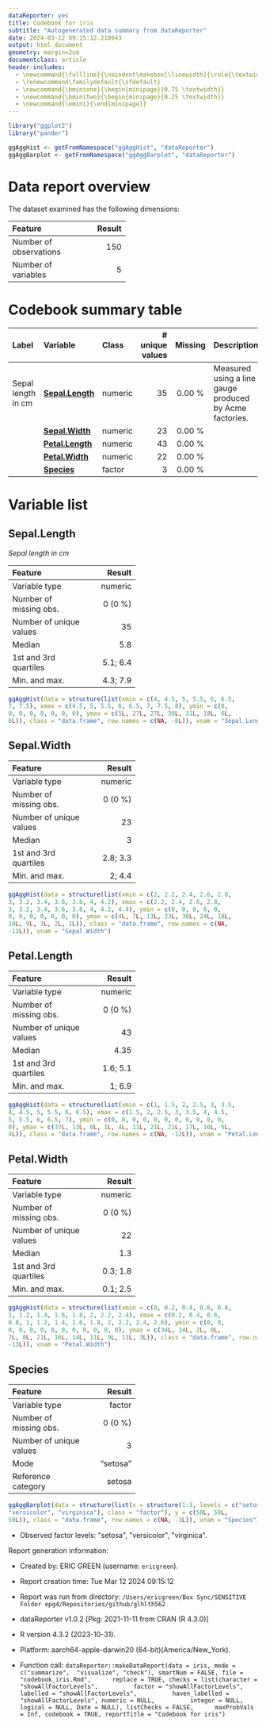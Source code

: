 ```yaml
---
dataReporter: yes
title: Codebook for iris
subtitle: "Autogenerated data summary from dataReporter"
date: 2024-03-12 09:15:12.210943
output: html_document
geometry: margin=2cm
documentclass: article
header-includes:
  - \newcommand{\fullline}{\noindent\makebox[\linewidth]{\rule{\textwidth}{0.4pt}}}
  - \renewcommand\familydefault{\sfdefault}
  - \newcommand{\bminione}{\begin{minipage}{0.75 \textwidth}}
  - \newcommand{\bminitwo}{\begin{minipage}{0.25 \textwidth}}
  - \newcommand{\emini}{\end{minipage}}
---
```

```r
library("ggplot2")
library("pander")
```

```r
ggAggHist <- getFromNamespace("ggAggHist", "dataReporter")
ggAggBarplot <- getFromNamespace("ggAggBarplot", "dataReporter")
```

# Data report overview
The dataset examined has the following dimensions:


---------------------------------
Feature                    Result
------------------------ --------
Number of observations        150

Number of variables             5
---------------------------------




# Codebook summary table

------------------------------------------------------------------------------------------------
Label          Variable             Class       # unique  Missing  Description                  
                                                  values                                        
-------------- -------------------- --------- ---------- --------- -----------------------------
Sepal length   **[Sepal.Length]**   numeric           35  0.00 %   Measured using a line gauge  
in cm                                                              produced by Acme factories.  

               **[Sepal.Width]**    numeric           23  0.00 %                                

               **[Petal.Length]**   numeric           43  0.00 %                                

               **[Petal.Width]**    numeric           22  0.00 %                                

               **[Species]**        factor             3  0.00 %                                
------------------------------------------------------------------------------------------------




# Variable list
## Sepal.Length

*Sepal length in cm*

\bminione

------------------------------------
Feature                       Result
------------------------- ----------
Variable type                numeric

Number of missing obs.       0 (0 %)

Number of unique values           35

Median                           5.8

1st and 3rd quartiles       5.1; 6.4

Min. and max.               4.3; 7.9
------------------------------------


\emini
\bminitwo
```r
ggAggHist(data = structure(list(xmin = c(4, 4.5, 5, 5.5, 6, 6.5, 
7, 7.5), xmax = c(4.5, 5, 5.5, 6, 6.5, 7, 7.5, 8), ymin = c(0, 
0, 0, 0, 0, 0, 0, 0), ymax = c(5L, 27L, 27L, 30L, 31L, 18L, 6L, 
6L)), class = "data.frame", row.names = c(NA, -8L)), vnam = "Sepal.Length")
```

\emini




\fullline

## Sepal.Width

\bminione

------------------------------------
Feature                       Result
------------------------- ----------
Variable type                numeric

Number of missing obs.       0 (0 %)

Number of unique values           23

Median                             3

1st and 3rd quartiles       2.8; 3.3

Min. and max.                 2; 4.4
------------------------------------


\emini
\bminitwo
```r
ggAggHist(data = structure(list(xmin = c(2, 2.2, 2.4, 2.6, 2.8, 
3, 3.2, 3.4, 3.6, 3.8, 4, 4.2), xmax = c(2.2, 2.4, 2.6, 2.8, 
3, 3.2, 3.4, 3.6, 3.8, 4, 4.2, 4.4), ymin = c(0, 0, 0, 0, 0, 
0, 0, 0, 0, 0, 0, 0), ymax = c(4L, 7L, 13L, 23L, 36L, 24L, 18L, 
10L, 9L, 3L, 2L, 1L)), class = "data.frame", row.names = c(NA, 
-12L)), vnam = "Sepal.Width")
```

\emini




\fullline

## Petal.Length

\bminione

------------------------------------
Feature                       Result
------------------------- ----------
Variable type                numeric

Number of missing obs.       0 (0 %)

Number of unique values           43

Median                          4.35

1st and 3rd quartiles       1.6; 5.1

Min. and max.                 1; 6.9
------------------------------------


\emini
\bminitwo
```r
ggAggHist(data = structure(list(xmin = c(1, 1.5, 2, 2.5, 3, 3.5, 
4, 4.5, 5, 5.5, 6, 6.5), xmax = c(1.5, 2, 2.5, 3, 3.5, 4, 4.5, 
5, 5.5, 6, 6.5, 7), ymin = c(0, 0, 0, 0, 0, 0, 0, 0, 0, 0, 0, 
0), ymax = c(37L, 13L, 0L, 1L, 4L, 11L, 21L, 21L, 17L, 16L, 5L, 
4L)), class = "data.frame", row.names = c(NA, -12L)), vnam = "Petal.Length")
```

\emini




\fullline

## Petal.Width

\bminione

------------------------------------
Feature                       Result
------------------------- ----------
Variable type                numeric

Number of missing obs.       0 (0 %)

Number of unique values           22

Median                           1.3

1st and 3rd quartiles       0.3; 1.8

Min. and max.               0.1; 2.5
------------------------------------


\emini
\bminitwo
```r
ggAggHist(data = structure(list(xmin = c(0, 0.2, 0.4, 0.6, 0.8, 
1, 1.2, 1.4, 1.6, 1.8, 2, 2.2, 2.4), xmax = c(0.2, 0.4, 0.6, 
0.8, 1, 1.2, 1.4, 1.6, 1.8, 2, 2.2, 2.4, 2.6), ymin = c(0, 0, 
0, 0, 0, 0, 0, 0, 0, 0, 0, 0, 0), ymax = c(34L, 14L, 2L, 0L, 
7L, 8L, 21L, 16L, 14L, 11L, 9L, 11L, 3L)), class = "data.frame", row.names = c(NA, 
-13L)), vnam = "Petal.Width")
```

\emini




\fullline

## Species

\bminione

------------------------------------
Feature                       Result
------------------------- ----------
Variable type                 factor

Number of missing obs.       0 (0 %)

Number of unique values            3

Mode                        "setosa"

Reference category            setosa
------------------------------------


\emini
\bminitwo
```r
ggAggBarplot(data = structure(list(x = structure(1:3, levels = c("setosa", 
"versicolor", "virginica"), class = "factor"), y = c(50L, 50L, 
50L)), class = "data.frame", row.names = c(NA, -3L)), vnam = "Species")
```

\emini


- Observed factor levels: \"setosa\", \"versicolor\", \"virginica\". 



\fullline



Report generation information:

 *  Created by: ERIC GREEN (username: `ericgreen`).

 *  Report creation time: Tue Mar 12 2024 09:15:12

 *  Report was run from directory: `/Users/ericgreen/Box Sync/SENSITIVE Folder epg4/Repositories/github/glhlth562`

 *  dataReporter v1.0.2 [Pkg: 2021-11-11 from CRAN (R 4.3.0)]

 *  R version 4.3.2 (2023-10-31).

 *  Platform: aarch64-apple-darwin20 (64-bit)(America/New_York).

 *  Function call: `dataReporter::makeDataReport(data = iris, mode = c("summarize", 
"visualize", "check"), smartNum = FALSE, file = "codebook_iris.Rmd", 
    replace = TRUE, checks = list(character = "showAllFactorLevels", 
        factor = "showAllFactorLevels", labelled = "showAllFactorLevels", 
        haven_labelled = "showAllFactorLevels", numeric = NULL, 
        integer = NULL, logical = NULL, Date = NULL), listChecks = FALSE, 
    maxProbVals = Inf, codebook = TRUE, reportTitle = "Codebook for iris")`

